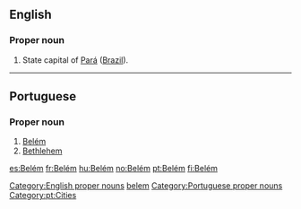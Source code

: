 ==English==
{{wikipedia}}

===Proper noun===
{{head|en|proper nouns}}

# State capital of [[Pará]] ([[Brazil]]).

[[Category:English proper nouns]]
[[Category:English terms spelled with É|belem]]

----

==Portuguese==

===Proper noun===
{{head|pt|proper nouns}}

# [[English#|Belém]]
# [[Bethlehem]]

[[Category:Portuguese proper nouns]]
[[Category:pt:Cities]]

[[es:Belém]]
[[fr:Belém]]
[[hu:Belém]]
[[no:Belém]]
[[pt:Belém]]
[[fi:Belém]]